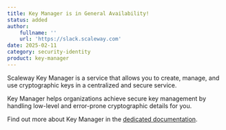 ```yaml
---
title: Key Manager is in General Availability!
status: added
author:
    fullname: ''
    url: 'https://slack.scaleway.com'
date: 2025-02-11
category: security-identity
product: key-manager
---
```


Scaleway Key Manager is a service that allows you to create, manage, and use cryptographic keys in a centralized and secure service.

Key Manager helps organizations achieve secure key management by handling low-level and error-prone cryptographic details for you.

Find out more about Key Manager in the [dedicated documentation](/key-manager/).

